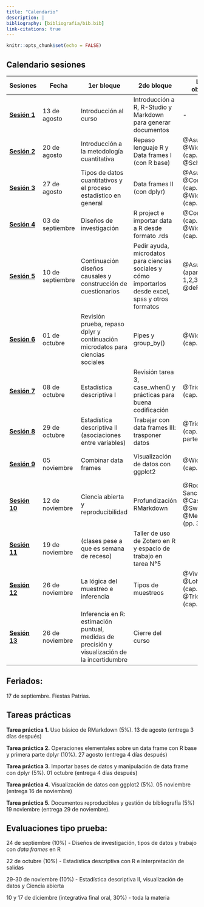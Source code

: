```yaml
---
title: "Calendario"
description: |
bibliography: [bibliografia/bib.bib]
link-citations: true
---
```


```r
knitr::opts_chunk$set(echo = FALSE)
```


## Calendario sesiones

|  Sesiones | Fecha  |  1er bloque | 2do bloque | Lectura obligatoria  | Lectura complementaria |
|---|---|---|---|---|---|
| [**Sesión 1**]()  |  13 de agosto | Introducción al curso | Introducción a R, R-Studio y Markdown para generar documentos | - | - |   
| [**Sesión 2**]() | 20 de agosto | Introducción a la metodología cuantitativa | Repaso lenguaje R y Data frames I (con R base)  |  @Asun2006a, @Wickham2021 (cap. 1 y 2) y @Schmitter2013 | @Corbetta2007 (cap. 1 y 2)  |
| [**Sesión 3**]()|  27 de agosto | Tipos de datos cuantitativos y el proceso estadístico en general | Data frames II (con dplyr) |  @Asun2006a, @Corbetta2007 (cap. 3)  y @Wickham2021 (cap. 5) | @Agresti2018 (cap. 1 y 2)  |
| [**Sesión 4**]() |  03 de septiembre | Diseños de investigación | R project e importar data a R desde formato .rds |  @Corbetta2007 (cap. 4) y @Wickham2021 (cap. 8) | @Babbie2014 (cap. 8)  |  |
| [**Sesión 5**]() |  10 de septiembre | Continuación diseños causales y construcción de cuestionarios | Pedir ayuda, microdatos para ciencias sociales y cómo importarlos desde excel, spss y otros formatos| @Asun2006 (apartados 1,2,3,4,6), @deRada2007 | @Babbie2014 (cap. 9), @Corbetta2007 (cap. 5) y @Wickham2021 (cap. 11) |
| [**Sesión 6**]() | 01 de octubre  | Revisión prueba, repaso dplyr y continuación microdatos para ciencias sociales | Pipes y group_by() | @Wickham2021 (cap. 18) |  |
 [**Sesión 7**]() | 08 de octubre  | Estadística descriptiva I   | Revisión tarea 3, case_when() y prácticas para buena codificación | @Triola2009 (cap. 2 y 3) |  @Agresti2018 (cap. 2), @Moore2005 y [Carr (2021)](https://waterdata.usgs.gov/blog/intro-best-practices/) |
 [**Sesión 8**]() | 29 de octubre   | Estadística descriptiva II (asociaciones entre variables)   | Trabajar con data frames III: trasponer datos | @Triola2009 (cap. 10, solo parte 1) |  @Agresti2018 (cap. 3) y @Moore2005 |
| [**Sesión 9**]() | 05 noviembre   | Combinar data frames  | Visualización de datos con ggplot2 | @Wickham2021 (cap. 3) |   @Agresti2018 (cap. 2) y @Moore2005 (cap. 1.3 y 2.1) |
[**Sesión 10**]() | 12 de noviembre | Ciencia abierta y reproducibilidad  | Profundización RMarkdown  | @Rodriguez-Sanchez2016, @Castillo2021, @Swartz2008, @Merton1977 (pp. 355-368) | @Breznau2021, @Healy2018 |
[**Sesión 11**]() | 19 de noviembre   | (clases pese a que es semana de receso) |  Taller de uso de Zotero en R y espacio de trabajo en tarea N°5  |   |     |
| [**Sesión 12**]() | 26 de noviembre   | La lógica del muestreo e inferencia | Tipos de muestreos  | @Vivanco2006, @Lohr2000 (cap. 2 y 7) y @Triola2009 (cap. 7) |    |
[**Sesión 13**]() | 26 de noviembre   | Inferencia en R: estimación puntual, medidas de precisión y visualización de la incertidumbre |  Cierre del curso  |  |  @Lumley2011 (Cap. 1, 2 y 3)|

## Feriados:

17 de septiembre. Fiestas Patrias. 

## Tareas prácticas

**Tarea práctica 1.** Uso básico de RMarkdown (5%).	13 de agosto (entrega 3 días después)

**Tarea práctica 2.**	Operaciones elementales sobre un data frame con R base y primera parte dplyr (10%).	27 agosto (entrega 4 días después)

**Tarea práctica 3.**	Importar bases de datos y manipulación de data frame con dplyr (5%). 01 octubre (entrega 4 días después)

**Tarea práctica 4.**	Visualización de datos con ggplot2 (5%). 05 noviembre (entrega 16 de noviembre)

**Tarea práctica 5.** Documentos reproducibles y gestión de bibliografía (5%) 19 noviembre (entrega 29 de noviembre).


## Evaluaciones tipo prueba:

24 de septiembre (10%) - Diseños de investigación, tipos de datos y trabajo con *data frames* en R

22 de octubre (10%) - Estadística descriptiva con R e interpretación de salidas

29-30 de noviembre (10%) - Estadística descriptiva II, visualización de datos y Ciencia abierta

10 y 17 de diciembre (integrativa final oral, 30%) - toda la materia

